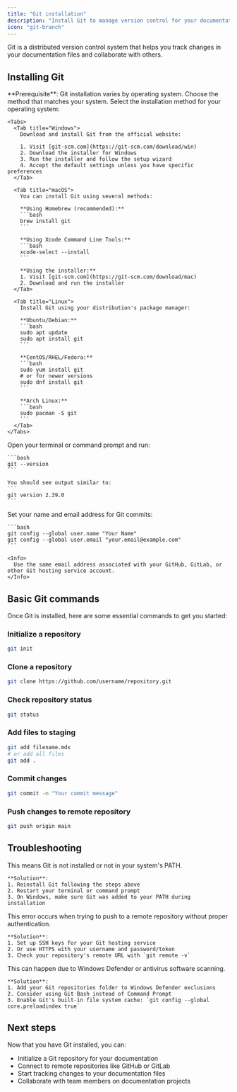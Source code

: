 ```yaml
---
title: "Git installation"
description: "Install Git to manage version control for your documentation"
icon: "git-branch"
---
```


Git is a distributed version control system that helps you track changes in your documentation files and collaborate with others.

## Installing Git

<Info>
  **Prerequisite**: Git installation varies by operating system. Choose the method that matches your system.
</Info>

<Steps>
  <Step title="Choose your operating system">
    Select the installation method for your operating system:

    <Tabs>
      <Tab title="Windows">
        Download and install Git from the official website:
        
        1. Visit [git-scm.com](https://git-scm.com/download/win)
        2. Download the installer for Windows
        3. Run the installer and follow the setup wizard
        4. Accept the default settings unless you have specific preferences
      </Tab>
      
      <Tab title="macOS">
        You can install Git using several methods:

        **Using Homebrew (recommended):**
        ```bash
        brew install git
        ```

        **Using Xcode Command Line Tools:**
        ```bash
        xcode-select --install
        ```

        **Using the installer:**
        1. Visit [git-scm.com](https://git-scm.com/download/mac)
        2. Download and run the installer
      </Tab>
      
      <Tab title="Linux">
        Install Git using your distribution's package manager:

        **Ubuntu/Debian:**
        ```bash
        sudo apt update
        sudo apt install git
        ```

        **CentOS/RHEL/Fedora:**
        ```bash
        sudo yum install git
        # or for newer versions
        sudo dnf install git
        ```

        **Arch Linux:**
        ```bash
        sudo pacman -S git
        ```
      </Tab>
    </Tabs>
  </Step>

  <Step title="Verify the installation">
    Open your terminal or command prompt and run:

    ```bash
    git --version
    ```

    You should see output similar to:
    ```
    git version 2.39.0
    ```
  </Step>

  <Step title="Configure Git (first-time setup)">
    Set your name and email address for Git commits:

    ```bash
    git config --global user.name "Your Name"
    git config --global user.email "your.email@example.com"
    ```

    <Info>
      Use the same email address associated with your GitHub, GitLab, or other Git hosting service account.
    </Info>
  </Step>
</Steps>

## Basic Git commands

Once Git is installed, here are some essential commands to get you started:

### Initialize a repository
```bash
git init
```

### Clone a repository
```bash
git clone https://github.com/username/repository.git
```

### Check repository status
```bash
git status
```

### Add files to staging
```bash
git add filename.mdx
# or add all files
git add .
```

### Commit changes
```bash
git commit -m "Your commit message"
```

### Push changes to remote repository
```bash
git push origin main
```

## Troubleshooting

<AccordionGroup>
  <Accordion title="Command 'git' not found">
    This means Git is not installed or not in your system's PATH.

    **Solution**: 
    1. Reinstall Git following the steps above
    2. Restart your terminal or command prompt
    3. On Windows, make sure Git was added to your PATH during installation
  </Accordion>

  <Accordion title="Permission denied (publickey)">
    This error occurs when trying to push to a remote repository without proper authentication.

    **Solution**: 
    1. Set up SSH keys for your Git hosting service
    2. Or use HTTPS with your username and password/token
    3. Check your repository's remote URL with `git remote -v`
  </Accordion>

  <Accordion title="Git commands are slow on Windows">
    This can happen due to Windows Defender or antivirus software scanning.

    **Solution**: 
    1. Add your Git repositories folder to Windows Defender exclusions
    2. Consider using Git Bash instead of Command Prompt
    3. Enable Git's built-in file system cache: `git config --global core.preloadindex true`
  </Accordion>
</AccordionGroup>

## Next steps

Now that you have Git installed, you can:
- Initialize a Git repository for your documentation
- Connect to remote repositories like GitHub or GitLab
- Start tracking changes to your documentation files
- Collaborate with team members on documentation projects
